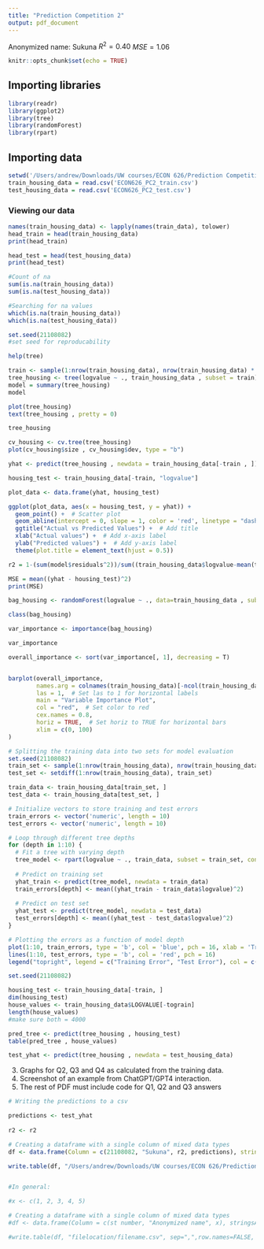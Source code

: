```yaml
---
title: "Prediction Competition 2"
output: pdf_document
---
```


Anonymized name: Sukuna
$R^2 = 0.40$
$MSE = 1.06$



```r
knitr::opts_chunk$set(echo = TRUE)
```


## Importing libraries
```r
library(readr)
library(ggplot2)
library(tree)
library(randomForest)
library(rpart)
```

## Importing data
```r
setwd('/Users/andrew/Downloads/UW courses/ECON 626/Prediction Competition 2')
train_housing_data = read.csv('ECON626_PC2_train.csv')
test_housing_data = read.csv('ECON626_PC2_test.csv')
```

### Viewing our data
```r
names(train_housing_data) <- lapply(names(train_data), tolower)
head_train = head(train_housing_data)
print(head_train)
```

```r
head_test = head(test_housing_data)
print(head_test)
```
```r
#Count of na
sum(is.na(train_housing_data))
sum(is.na(test_housing_data))

#Searching for na values
which(is.na(train_housing_data))
which(is.na(test_housing_data))
```

```r
set.seed(21108082)
#set seed for reproducability

help(tree)

train <- sample(1:nrow(train_housing_data), nrow(train_housing_data) *.8)
tree_housing <- tree(logvalue ~ ., train_housing_data , subset = train)
model = summary(tree_housing)
model
```

```r
plot(tree_housing)
text(tree_housing , pretty = 0)
```

```r
tree_housing
```

```r
cv_housing <- cv.tree(tree_housing)
plot(cv_housing$size , cv_housing$dev, type = "b")
```


```r
yhat <- predict(tree_housing , newdata = train_housing_data[-train , ])

housing_test <- train_housing_data[-train, "logvalue"]

plot_data <- data.frame(yhat, housing_test)

ggplot(plot_data, aes(x = housing_test, y = yhat)) +
  geom_point() +  # Scatter plot
  geom_abline(intercept = 0, slope = 1, color = 'red', linetype = "dashed", show_guide=TRUE) +  # 45-degree red line
  ggtitle("Actual vs Predicted Values") +  # Add title
  xlab("Actual values") +  # Add x-axis label
  ylab("Predicted values") +  # Add y-axis label
  theme(plot.title = element_text(hjust = 0.5))

```

```r
r2 = 1-(sum(model$residuals^2))/sum((train_housing_data$logvalue-mean(train_housing_data$logvalue))^2)

MSE = mean((yhat - housing_test)^2)
print(MSE)
```


```r

bag_housing <- randomForest(logvalue ~ ., data=train_housing_data , subset = train, mtry = 12, importance = TRUE)

class(bag_housing)

var_importance <- importance(bag_housing)

var_importance

overall_importance <- sort(var_importance[, 1], decreasing = T)


barplot(overall_importance, 
        names.arg = colnames(train_housing_data)[-ncol(train_housing_data)], 
        las = 1,  # Set las to 1 for horizontal labels
        main = "Variable Importance Plot", 
        col = "red",  # Set color to red
        cex.names = 0.8,
        horiz = TRUE,  # Set horiz to TRUE for horizontal bars
        xlim = c(0, 100)
)

```



```r
# Splitting the training data into two sets for model evaluation
set.seed(21108082)
train_set <- sample(1:nrow(train_housing_data), nrow(train_housing_data) * 0.2)
test_set <- setdiff(1:nrow(train_housing_data), train_set)

train_data <- train_housing_data[train_set, ]
test_data <- train_housing_data[test_set, ]

# Initialize vectors to store training and test errors
train_errors <- vector('numeric', length = 10)
test_errors <- vector('numeric', length = 10)

# Loop through different tree depths
for (depth in 1:10) {
  # Fit a tree with varying depth
  tree_model <- rpart(logvalue ~ ., train_data, subset = train_set, control = list(maxdepth = depth))
  
  # Predict on training set
  yhat_train <- predict(tree_model, newdata = train_data)
  train_errors[depth] <- mean((yhat_train - train_data$logvalue)^2)
  
  # Predict on test set
  yhat_test <- predict(tree_model, newdata = test_data)
  test_errors[depth] <- mean((yhat_test - test_data$logvalue)^2)
}

# Plotting the errors as a function of model depth
plot(1:10, train_errors, type = 'b', col = 'blue', pch = 16, xlab = 'Tree Depth', ylab = 'Mean Squared Error', main = 'Training and Test Errors vs. Tree Depth',ylim = c(0.8, 1.3)) +
lines(1:10, test_errors, type = 'b', col = 'red', pch = 16)
legend("topright", legend = c("Training Error", "Test Error"), col = c("blue", "red"), pch = 16)


```


```r
set.seed(21108082)

housing_test <- train_housing_data[-train, ]
dim(housing_test)
house_values <- train_housing_data$LOGVALUE[-tograin]
length(house_values)
#make sure both = 4000 

pred_tree <- predict(tree_housing , housing_test)
table(pred_tree , house_values)


```


```r

test_yhat <- predict(tree_housing , newdata = test_housing_data)

```




3. Graphs for Q2, Q3 and Q4 as calculated from the training data.
4. Screenshot of an example from ChatGPT/GPT4 interaction.
5. The rest of PDF must include code for Q1, Q2 and Q3 answers

```r
# Writing the predictions to a csv

predictions <- test_yhat
  
r2 <- r2 

# Creating a dataframe with a single column of mixed data types
df <- data.frame(Column = c(21108082, "Sukuna", r2, predictions), stringsAsFactors = FALSE)

write.table(df, "/Users/andrew/Downloads/UW courses/ECON 626/Prediction Competition 2/pc2.csv", sep=",",row.names=FALSE, col.names=FALSE)


#In general:

#x <- c(1, 2, 3, 4, 5)

# Creating a dataframe with a single column of mixed data types
#df <- data.frame(Column = c(st number, "Anonymized name", x), stringsAsFactors = FALSE)

#write.table(df, "filelocation/filename.csv", sep=",",row.names=FALSE, col.names=FALSE)

```
